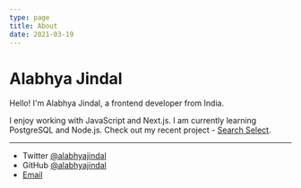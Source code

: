 ```yaml
---
type: page
title: About
date: 2021-03-19
---
```


# Alabhya Jindal

Hello! I'm Alabhya Jindal, a frontend developer from India. 

I enjoy working with JavaScript and Next.js. I am currently learning PostgreSQL and Node.js. Check out my recent project - [Search Select](https://chrome.google.com/webstore/detail/search-select/ijpalmkmpikekpglgjacfnaecdidhmgn). 

---

* Twitter [@alabhyajindal](https://twitter.com/alabhyajindal)
* GitHub [@alabhyajindal](https://github.com/alabhyajindal)
* [Email](mailto:alabhya10@gmail.com)


